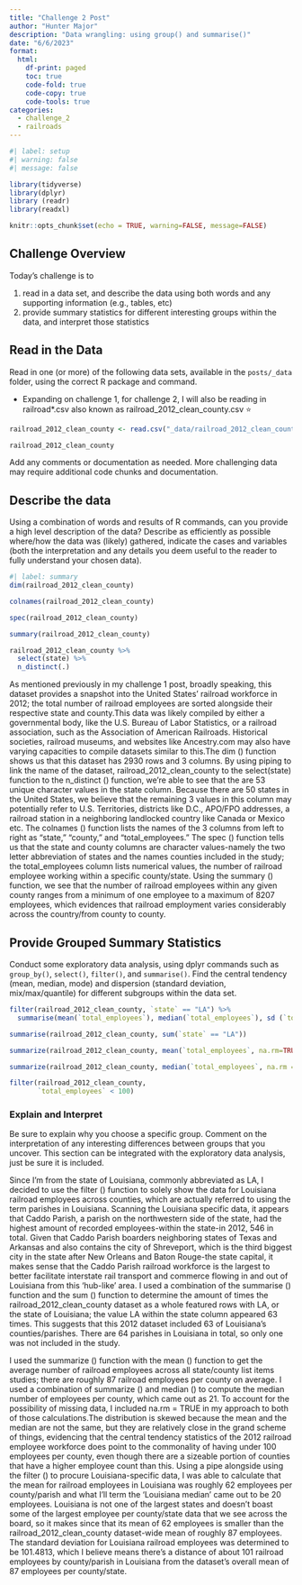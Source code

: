 ```yaml
---
title: "Challenge 2 Post"
author: "Hunter Major"
description: "Data wrangling: using group() and summarise()"
date: "6/6/2023"
format:
  html:
    df-print: paged
    toc: true
    code-fold: true
    code-copy: true
    code-tools: true
categories:
  - challenge_2
  - railroads
---
```


```r
#| label: setup
#| warning: false
#| message: false

library(tidyverse)
library(dplyr)
library (readr)
library(readxl)

knitr::opts_chunk$set(echo = TRUE, warning=FALSE, message=FALSE)
```

## Challenge Overview

Today's challenge is to

1)  read in a data set, and describe the data using both words and any supporting information (e.g., tables, etc)
2)  provide summary statistics for different interesting groups within the data, and interpret those statistics

## Read in the Data

Read in one (or more) of the following data sets, available in the `posts/_data` folder, using the correct R package and command.

-  Expanding on challenge 1, for challenge 2, I will also be reading in railroad\*.csv also known as railroad_2012_clean_county.csv ⭐  

```r
railroad_2012_clean_county <- read.csv("_data/railroad_2012_clean_county.csv")

railroad_2012_clean_county
```

Add any comments or documentation as needed. More challenging data may require additional code chunks and documentation.

## Describe the data

Using a combination of words and results of R commands, can you provide a high level description of the data? Describe as efficiently as possible where/how the data was (likely) gathered, indicate the cases and variables (both the interpretation and any details you deem useful to the reader to fully understand your chosen data).

```r
#| label: summary
dim(railroad_2012_clean_county)

colnames(railroad_2012_clean_county)

spec(railroad_2012_clean_county)

summary(railroad_2012_clean_county)

railroad_2012_clean_county %>%
  select(state) %>%
  n_distinct(.)


```
As mentioned previously in my challenge 1 post, broadly speaking, this dataset provides a snapshot into the United States’ railroad workforce in 2012; the total number of railroad employees are sorted alongside their respective state and county.This data was likely compiled by either a governmental body, like the U.S. Bureau of Labor Statistics, or a railroad association, such as the Association of American Railroads. Historical societies, railroad museums, and websites like Ancestry.com may also have varying capacities to compile datasets similar to this.The dim () function shows us that this dataset has 2930 rows and 3 columns. By using piping to link the name of the dataset, railroad_2012_clean_county to the select(state) function to the n_distinct () function, we're able to see that the are 53 unique character values in the state column. Because there are 50 states in the United States, we believe that the remaining 3 values in this column may potentially refer to U.S. Territories, districts like D.C., APO/FPO addresses, a railroad station in a neighboring landlocked country like Canada or Mexico etc. The colnames () function lists the names of the 3 columns from left to right as "state," "county," and "total_employees." The spec () function tells us that the state and county columns are character values-namely the two letter abbreviation of states and the names counties included in the study; the total_employees column lists numerical values, the number of railroad employee working within a specific county/state. Using the summary () function, we see that the number of railroad employees within any given county ranges from a minimum of one employee to a maximum of 8207 employees, which evidences that railroad employment varies considerably across the country/from county to county.

## Provide Grouped Summary Statistics

Conduct some exploratory data analysis, using dplyr commands such as `group_by()`, `select()`, `filter()`, and `summarise()`. Find the central tendency (mean, median, mode) and dispersion (standard deviation, mix/max/quantile) for different subgroups within the data set.

```r
filter(railroad_2012_clean_county, `state` == "LA") %>%
  summarise(mean(`total_employees`), median(`total_employees`), sd (`total_employees`))
```

```r
summarise(railroad_2012_clean_county, sum(`state` == "LA"))
```
```r
summarize(railroad_2012_clean_county, mean(`total_employees`, na.rm=TRUE))

summarize(railroad_2012_clean_county, median(`total_employees`, na.rm = TRUE))

filter(railroad_2012_clean_county,
       `total_employees` < 100)


```

### Explain and Interpret

Be sure to explain why you choose a specific group. Comment on the interpretation of any interesting differences between groups that you uncover. This section can be integrated with the exploratory data analysis, just be sure it is included.

Since I'm from the state of Louisiana, commonly abbreviated as LA, I decided to use the filter () function to solely show the data for Louisiana railroad employees across counties, which are actually referred to using the term parishes in Louisiana. Scanning the Louisiana specific data, it appears that Caddo Parish, a parish on the northwestern side of the state, had the highest amount of recorded employees-within the state-in 2012, 546 in total. Given that Caddo Parish boarders neighboring states of Texas and Arkansas and also contains the city of Shreveport, which is the third biggest city in the state after New Orleans and Baton Rouge-the state capital, it makes sense that the Caddo Parish railroad workforce is the largest to better facilitate interstate rail transport and commerce flowing in and out of Louisiana from this 'hub-like' area. I used a combination of the summarise () function and the sum () function to determine the amount of times the railroad_2012_clean_county dataset as a whole featured rows with LA, or the state of Louisiana; the value LA within the state column appeared 63 times. This suggests that this 2012 dataset included 63 of Louisiana's counties/parishes. There are 64 parishes in Louisiana in total, so only one was not included in the study.

I used the summarize () function with the mean () function to get the average number of railroad employees across all state/county list items studies; there are roughly 87 railroad employees per county on average. I used a combination of summarize () and median () to compute the median number of employees per county, which came out as 21. To account for the possibility of missing data, I included na.rm = TRUE in my approach to both of those calculations.The distribution is skewed because the mean and the median are not the same, but they are relatively close in the grand scheme of things, evidencing that the central tendency statistics of the 2012 railroad employee workforce does point to the commonality of having under 100 employees per county, even though there are a sizeable portion of counties that have a higher employee count than this. Using a pipe alongside using the filter () to procure Louisiana-specific data, I was able to calculate that the mean for railroad employees in Louisiana was roughly 62 employees per county/parish and what I'll term the 'Louisiana median' came out to be 20 employees. Louisiana is not one of the largest states and doesn't boast some of the largest employee per county/state data that we see across the board, so it makes since that its mean of 62 employees is smaller than the railroad_2012_clean_county dataset-wide mean of roughly 87 employees. The standard deviation for Louisiana railroad employees was determined to be 101.4813, which I believe means there's a distance of about 101 railroad employees by county/parish in Louisiana from the dataset's overall mean of 87 employees per county/state.